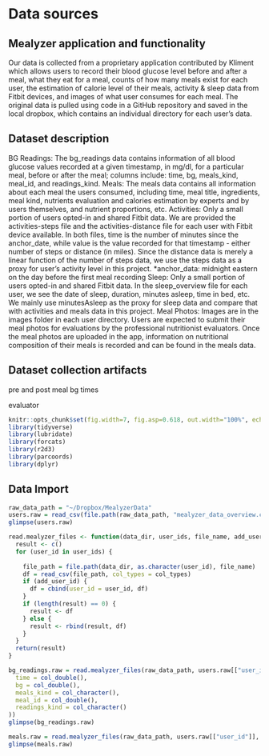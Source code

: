 # Data sources

## Mealyzer application and functionality

Our data is collected from a proprietary application contributed by Kliment which allows users to record their blood glucose level before and after a meal, what they eat for a meal, counts of how many meals exist for each user, the estimation of calorie level of their meals, activity & sleep data from Fitbit devices, and images of what user consumes for each meal. The original data is pulled using code in a GitHub repository and saved in the local dropbox, which contains an individual directory for each user's data.

## Dataset description

BG Readings: The bg_readings data contains information of all blood glucose values recorded at a given timestamp, in mg/dl, for a particular meal, before or after the meal; columns include: time, bg, meals_kind, meal_id, and readings_kind.
Meals: The meals data contains all information about each meal the users consumed, including time, meal title, ingredients, meal kind, nutrients evaluation and calories estimation by experts and by users themselves, and nutrient proportions, etc.
Activities: Only a small portion of users opted-in and shared Fitbit data. We are provided the activities-steps file and the activities-distance file for each user with Fitbit device available. In both files, time is the number of minutes since the anchor_date, while value is the value recorded for that timestamp - either number of steps or distance (in miles). Since the distance data is merely a linear function of the number of steps data, we use the steps data as a proxy for user’s activity level in this project. *anchor_data: midnight eastern on the day before the first meal recording
Sleep: Only a small portion of users opted-in and shared Fitbit data. In the sleep_overview file for each user, we see the date of sleep, duration, minutes asleep, time in bed, etc. We mainly use minutesAsleep as the proxy for sleep data and compare that with activities and meals data in this project. 
Meal Photos: Images are in the images folder in each user directory. Users are expected to submit their meal photos for evaluations by the professional nutritionist evaluators. Once the meal photos are uploaded in the app, information on nutritional composition of their meals is recorded and can be found in the meals data. 


## Dataset collection artifacts

pre and post meal bg times

evaluator


```r
knitr::opts_chunk$set(fig.width=7, fig.asp=0.618, out.width="100%", echo = TRUE, warning=FALSE, message=FALSE)
library(tidyverse)
library(lubridate)
library(forcats)
library(r2d3)
library(parcoords)
library(dplyr)
```

## Data Import


```r
raw_data_path = "~/Dropbox/MealyzerData"
users.raw = read_csv(file.path(raw_data_path, "mealyzer_data_overview.csv"), col_types = cols())
glimpse(users.raw)
```


```r
read.mealyzer_files <- function(data_dir, user_ids, file_name, add_user_id, col_types) {
  result <- c()
  for (user_id in user_ids) {
    
    file_path = file.path(data_dir, as.character(user_id), file_name)
    df = read_csv(file_path, col_types = col_types)
    if (add_user_id) {
      df = cbind(user_id = user_id, df)
    }
    if (length(result) == 0) {
      result <- df
    } else {
      result <- rbind(result, df)
    }
  }
  return(result)
}
```

```r
bg_readings.raw = read.mealyzer_files(raw_data_path, users.raw[["user_id"]], "bg_labeled.csv", add_user_id = TRUE, col_types = cols(
  time = col_double(),
  bg = col_double(),
  meals_kind = col_character(),
  meal_id = col_double(),
  readings_kind = col_character()
))
glimpse(bg_readings.raw)
```


```r
meals.raw = read.mealyzer_files(raw_data_path, users.raw[["user_id"]], "mealyzer_data.csv", add_user_id = FALSE, col_types = cols()) 
glimpse(meals.raw)
```